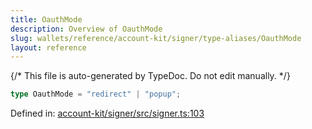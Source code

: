 ```yaml
---
title: OauthMode
description: Overview of OauthMode
slug: wallets/reference/account-kit/signer/type-aliases/OauthMode
layout: reference
---
```


{/* This file is auto-generated by TypeDoc. Do not edit manually. */}

```ts
type OauthMode = "redirect" | "popup";
```

Defined in: [account-kit/signer/src/signer.ts:103](https://github.com/alchemyplatform/aa-sdk/blob/dc58c113ff1eeb06d4b3f76c505cbbaad47db8fc/account-kit/signer/src/signer.ts#L103)
